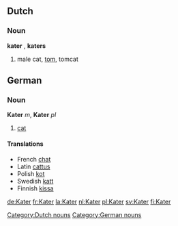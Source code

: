 ==Dutch==
===Noun===
[[Category:Dutch nouns]]
'''kater''' {{m}}, '''katers''' {{P}}
# male cat, [[Tom#Noun|tom]], tomcat

==German==
===Noun===
[[Category:German nouns]]
'''Kater''' ''m'', '''Kater''' ''pl''
#[[cat]]

==== Translations ====
* French [[chat]]
* Latin [[cattus]]
* Polish [[kot]]
* Swedish [[katt]]
* Finnish [[kissa]]

[[de:Kater]]
[[fr:Kater]]
[[la:Kater]]
[[nl:Kater]]
[[pl:Kater]]
[[sv:Kater]]
[[fi:Kater]]